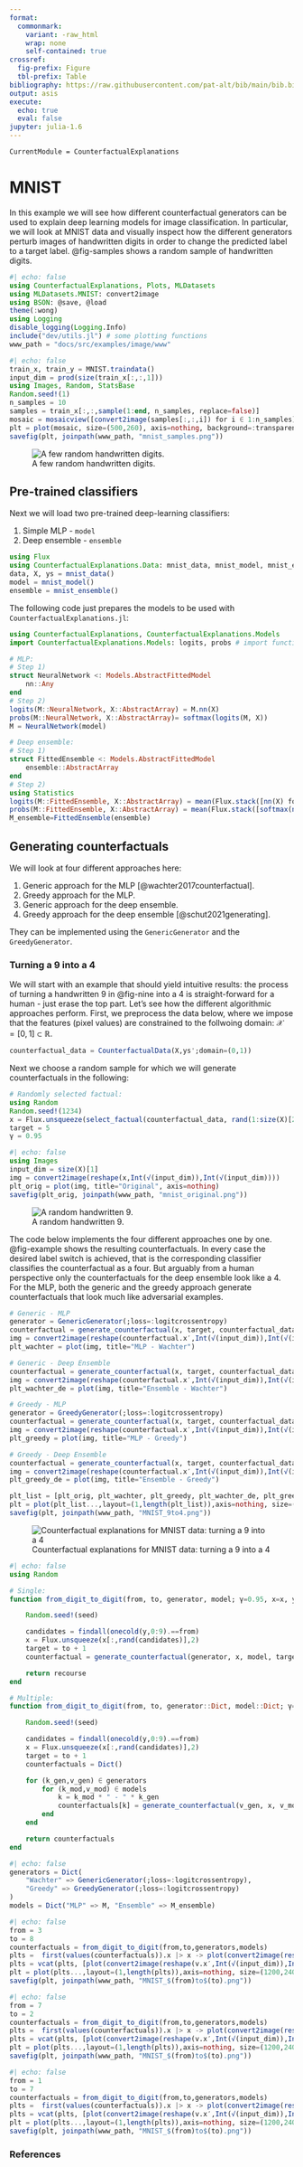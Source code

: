 ```yaml
---
format: 
  commonmark:
    variant: -raw_html
    wrap: none
    self-contained: true
crossref:
  fig-prefix: Figure
  tbl-prefix: Table
bibliography: https://raw.githubusercontent.com/pat-alt/bib/main/bib.bib
output: asis
execute: 
  echo: true
  eval: false
jupyter: julia-1.6
---
```


```@meta
CurrentModule = CounterfactualExplanations 
```

# MNIST

In this example we will see how different counterfactual generators can be used to explain deep learning models for image classification. In particular, we will look at MNIST data and visually inspect how the different generators perturb images of handwritten digits in order to change the predicted label to a target label. @fig-samples shows a random sample of handwritten digits.

```julia
#| echo: false
using CounterfactualExplanations, Plots, MLDatasets
using MLDatasets.MNIST: convert2image
using BSON: @save, @load
theme(:wong)
using Logging
disable_logging(Logging.Info)
include("dev/utils.jl") # some plotting functions
www_path = "docs/src/examples/image/www"
```

```julia
#| echo: false
train_x, train_y = MNIST.traindata()
input_dim = prod(size(train_x[:,:,1]))
using Images, Random, StatsBase
Random.seed!(1)
n_samples = 10
samples = train_x[:,:,sample(1:end, n_samples, replace=false)]
mosaic = mosaicview([convert2image(samples[:,:,i]) for i ∈ 1:n_samples]...,ncol=Int(n_samples/2))
plt = plot(mosaic, size=(500,260), axis=nothing, background=:transparent)
savefig(plt, joinpath(www_path, "mnist_samples.png"))
```

![A few random handwritten digits.](www/mnist_samples.png){#fig-samples}

## Pre-trained classifiers

Next we will load two pre-trained deep-learning classifiers:

1. Simple MLP - `model`
2. Deep ensemble - `ensemble`

```julia
using Flux
using CounterfactualExplanations.Data: mnist_data, mnist_model, mnist_ensemble
data, X, ys = mnist_data()
model = mnist_model()
ensemble = mnist_ensemble()
```

The following code just prepares the models to be used with `CounterfactualExplanations.jl`:

```julia
using CounterfactualExplanations, CounterfactualExplanations.Models
import CounterfactualExplanations.Models: logits, probs # import functions in order to extend

# MLP:
# Step 1)
struct NeuralNetwork <: Models.AbstractFittedModel
    nn::Any
end
# Step 2)
logits(M::NeuralNetwork, X::AbstractArray) = M.nn(X)
probs(M::NeuralNetwork, X::AbstractArray)= softmax(logits(M, X))
M = NeuralNetwork(model)

# Deep ensemble:
# Step 1)
struct FittedEnsemble <: Models.AbstractFittedModel
    ensemble::AbstractArray
end
# Step 2)
using Statistics
logits(M::FittedEnsemble, X::AbstractArray) = mean(Flux.stack([nn(X) for nn in M.ensemble],3), dims=3)
probs(M::FittedEnsemble, X::AbstractArray) = mean(Flux.stack([softmax(nn(X)) for nn in M.ensemble],3),dims=3)
M_ensemble=FittedEnsemble(ensemble)
```

## Generating counterfactuals

We will look at four different approaches here: 

1. Generic approach for the MLP [@wachter2017counterfactual].
2. Greedy approach for the MLP.
3. Generic approach for the deep ensemble.
4. Greedy approach for the deep ensemble [@schut2021generating].

They can be implemented using the `GenericGenerator` and the `GreedyGenerator`.

### Turning a 9 into a 4

We will start with an example that should yield intuitive results: the process of turning a handwritten 9 in @fig-nine into a 4 is straight-forward for a human - just erase the top part. Let's see how the different algorithmic approaches perform. First, we preprocess the data below, where we impose that the features (pixel values) are constrained to the follwoing domain: $\mathcal{X}=[0,1]\subset\mathbb{R}$.

```julia
counterfactual_data = CounterfactualData(X,ys';domain=(0,1))
```

Next we choose a random sample for which we will generate counterfactuals in the following:

```julia
# Randomly selected factual:
using Random
Random.seed!(1234)
x = Flux.unsqueeze(select_factual(counterfactual_data, rand(1:size(X)[2])),2)
target = 5
γ = 0.95
```

```julia
#| echo: false
using Images
input_dim = size(X)[1]
img = convert2image(reshape(x,Int(√(input_dim)),Int(√(input_dim))))
plt_orig = plot(img, title="Original", axis=nothing)
savefig(plt_orig, joinpath(www_path, "mnist_original.png"))
```

![A random handwritten 9.](www/mnist_original.png){#fig-nine}

The code below implements the four different approaches one by one. @fig-example shows the resulting counterfactuals. In every case the desired label switch is achieved, that is the corresponding classifier classifies the counterfactual as a four. But arguably from a human perspective only the counterfactuals for the deep ensemble look like a 4. For the MLP, both the generic and the greedy approach generate counterfactuals that look much like adversarial examples.

```julia
# Generic - MLP
generator = GenericGenerator(;loss=:logitcrossentropy)
counterfactual = generate_counterfactual(x, target, counterfactual_data, M, generator; γ=γ)
img = convert2image(reshape(counterfactual.x′,Int(√(input_dim)),Int(√(input_dim))))
plt_wachter = plot(img, title="MLP - Wachter")

# Generic - Deep Ensemble
counterfactual = generate_counterfactual(x, target, counterfactual_data, M_ensemble, generator; γ=γ)
img = convert2image(reshape(counterfactual.x′,Int(√(input_dim)),Int(√(input_dim))))
plt_wachter_de = plot(img, title="Ensemble - Wachter")

# Greedy - MLP
generator = GreedyGenerator(;loss=:logitcrossentropy)
counterfactual = generate_counterfactual(x, target, counterfactual_data, M, generator; γ=γ)
img = convert2image(reshape(counterfactual.x′,Int(√(input_dim)),Int(√(input_dim))))
plt_greedy = plot(img, title="MLP - Greedy")

# Greedy - Deep Ensemble
counterfactual = generate_counterfactual(x, target, counterfactual_data, M_ensemble, generator; γ=γ)
img = convert2image(reshape(counterfactual.x′,Int(√(input_dim)),Int(√(input_dim))))
plt_greedy_de = plot(img, title="Ensemble - Greedy")

plt_list = [plt_orig, plt_wachter, plt_greedy, plt_wachter_de, plt_greedy_de]
plt = plot(plt_list...,layout=(1,length(plt_list)),axis=nothing, size=(1200,240))
savefig(plt, joinpath(www_path, "MNIST_9to4.png"))
```

![Counterfactual explanations for MNIST data: turning a 9 into a 4](www/MNIST_9to4.png){#fig-example}

```julia
#| echo: false
using Random

# Single:
function from_digit_to_digit(from, to, generator, model; γ=0.95, x=x, y=y, seed=1234, T=1000)

    Random.seed!(seed)

    candidates = findall(onecold(y,0:9).==from)
    x = Flux.unsqueeze(x[:,rand(candidates)],2)
    target = to + 1
    counterfactual = generate_counterfactual(generator, x, model, target, γ; feasible_range=(0.0,1.0), T=T)

    return recourse
end

# Multiple:
function from_digit_to_digit(from, to, generator::Dict, model::Dict; γ=0.95, x=x, y=y, seed=1234, T=1000)

    Random.seed!(seed)

    candidates = findall(onecold(y,0:9).==from)
    x = Flux.unsqueeze(x[:,rand(candidates)],2)
    target = to + 1
    counterfactuals = Dict()

    for (k_gen,v_gen) ∈ generators
        for (k_mod,v_mod) ∈ models 
            k = k_mod * " - " * k_gen
            counterfactuals[k] = generate_counterfactual(v_gen, x, v_mod, target, γ; feasible_range=(0.0,1.0), T=T)
        end
    end

    return counterfactuals
end
```

```julia
#| echo: false
generators = Dict(
    "Wachter" => GenericGenerator(;loss=:logitcrossentropy),
    "Greedy" => GreedyGenerator(;loss=:logitcrossentropy)
)
models = Dict("MLP" => M, "Ensemble" => M_ensemble)
```

```julia
#| echo: false
from = 3
to = 8
counterfactuals = from_digit_to_digit(from,to,generators,models)
plts =  first(values(counterfactuals)).x |> x -> plot(convert2image(reshape(x,Int(√(input_dim)),Int(√(input_dim)))),title="Original")
plts = vcat(plts, [plot(convert2image(reshape(v.x′,Int(√(input_dim)),Int(√(input_dim)))),title=k) for (k,v) in counterfactuals])
plt = plot(plts...,layout=(1,length(plts)),axis=nothing, size=(1200,240))
savefig(plt, joinpath(www_path, "MNIST_$(from)to$(to).png"))
```

```julia
#| echo: false
from = 7
to = 2
counterfactuals = from_digit_to_digit(from,to,generators,models)
plts =  first(values(counterfactuals)).x |> x -> plot(convert2image(reshape(x,Int(√(input_dim)),Int(√(input_dim)))),title="Original")
plts = vcat(plts, [plot(convert2image(reshape(v.x′,Int(√(input_dim)),Int(√(input_dim)))),title=k) for (k,v) in counterfactuals])
plt = plot(plts...,layout=(1,length(plts)),axis=nothing, size=(1200,240))
savefig(plt, joinpath(www_path, "MNIST_$(from)to$(to).png"))
```

```julia
#| echo: false
from = 1
to = 7
counterfactuals = from_digit_to_digit(from,to,generators,models)
plts =  first(values(counterfactuals)).x |> x -> plot(convert2image(reshape(x,Int(√(input_dim)),Int(√(input_dim)))),title="Original")
plts = vcat(plts, [plot(convert2image(reshape(v.x′,Int(√(input_dim)),Int(√(input_dim)))),title=k) for (k,v) in counterfactuals])
plt = plot(plts...,layout=(1,length(plts)),axis=nothing, size=(1200,240))
savefig(plt, joinpath(www_path, "MNIST_$(from)to$(to).png"))
```

### References

